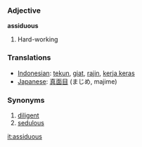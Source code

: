=== Adjective ===
'''assiduous'''
# Hard-working

=== Translations ===
*[[Indonesian]]: [[tekun]], [[giat]], [[rajin]], [[kerja keras]]
*[[Japanese]]: [[真面目]] (まじめ, majime)

=== Synonyms ===
#[[diligent]]
#[[sedulous]]

[[it:assiduous]]
